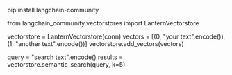 pip install langchain-community


from langchain_community.vectorstores import LanternVectorstore


vectorstore = LanternVectorstore(conn)
vectors = [(0, "your text".encode()), (1, "another text".encode())]
vectorstore.add_vectors(vectors)


query = "search text".encode()
results = vectorstore.semantic_search(query, k=5)

